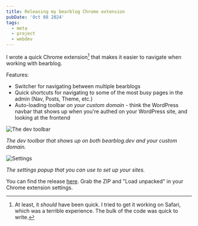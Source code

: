 ```yaml
---
title: Releasing my bearblog Chrome extension
pubDate: 'Oct 08 2024'
tags:
  - meta
  - project
  - webdev
---
```


I wrote a quick Chrome extension[^1] that makes it easier to navigate when working with bearblog. 

Features:

- Switcher for navigating between multiple bearblogs
- Quick shortcuts for navigating to some of the most busy pages in the admin (Nav, Posts, Theme, etc.)
- Auto-loading toolbar _on your custom domain_ - think the WordPress navbar that shows up when you're authed on your WordPress site, and looking at the frontend

![The dev toolbar](https://bear-images.sfo2.cdn.digitaloceanspaces.com/kristian/302x.webp)

_The dev toolbar that shows up on both bearblog.dev _and_ your custom domain._

<img alt="Settings" src="https://bear-images.sfo2.cdn.digitaloceanspaces.com/kristian/352x.webp" style="max-width: 280px" />

_The settings popup that you can use to set up your sites._

You can find the release [here](https://github.com/kristianfreeman/bearblog-dev-toolbar/releases/tag/v1.0.1). Grab the ZIP and "Load unpacked" in your Chrome extension settings.

[^1]: At least, it _should_ have been quick. I tried to get it working on Safari, which was a terrible experience. The bulk of the code was quick to write.

